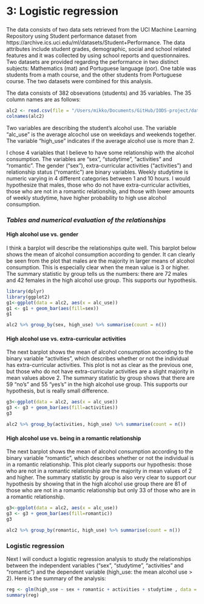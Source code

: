 # 3: Logistic regression

### 

The data consists of two data sets retrieved from the UCI Machine Learning Repository using Student performance dataset from https://archive.ics.uci.edu/ml/datasets/Student+Performance. The data attributes include student grades, demographic, social and school related features and it was collected by using school reports and questionnaires. Two datasets are provided regarding the performance in two distinct subjects: Mathematics (mat) and Portuguese language (por). One table was students from a math course, and the other students from Portuguese course. The two datasets were combined for this analysis.

The data consists of 382 obsevations (students) and 35 variables. The 35 column names are as follows:

```r

alc2 <- read.csv(file = "/Users/mikko/Documents/GitHub/IODS-project/data/alc.csv", header = T, sep=",")
colnames(alc2)
```

Two variables are describing the student's alcohol use. The variable "alc_use" is the average alcochol use on weekdays and weekends together. The variable "high_use" indicates if the average alcohol use is more than 2.

I chose 4 variables that I believe to have some relationship with the alcohol consumption. The variables are "sex", "studytime", "activities" and "romantic". The gender ("sex"), extra-curricular activities ("activities") and relationship status ("romantic") are binary variables. Weekly studytime is numeric varying in 4 different categories between 1 and 10 hours. I would hypothesize that males, those who do not have extra-curricular activities, those who are not in a romantic relationship, and those with lower amounts of weekly studytime, have higher probability to high use alcohol consumption. 

### *Tables and numerical evaluation of the relationships*

#### High alcohol use vs. gender

I think a barplot will describe the relationships quite well. This barplot below shows the mean of alcohol consumption according to gender. It can clearly be seen from the plot that males are the majority in larger means of alcohol consumption. This is especially clear when the mean value is 3 or higher. The summary statistic by group tells us the numbers: there are 72 males and 42 females in the high alcohol use group. This supports our hypothesis.


```r
library(dplyr)
library(ggplot2)
g1<-ggplot(data = alc2, aes(x = alc_use))
g1 <- g1 + geom_bar(aes(fill=sex))
g1

alc2 %>% group_by(sex, high_use) %>% summarise(count = n())

```


#### High alcohol use vs. extra-curricular activities

The next barplot shows the mean of alcohol consumption according to the binary variable "activities", which describes whether or not the individual has extra-curricular activities. This plot is not as clear as the previous one, but those who do not have extra-curricular activities are a slight majority in mean values above 2. The summary statistic by group shows that there are 59 "no's" and 55 "yes's" in the high alcohol use group. This supports our hypothesis, but is really small difference.

```r
g3<-ggplot(data = alc2, aes(x = alc_use))
g3 <- g3 + geom_bar(aes(fill=activities))
g3

alc2 %>% group_by(activities, high_use) %>% summarise(count = n())
```

#### High alcohol use vs. being in a romantic relationship

The next barplot shows the mean of alcohol consumption according to the binary variable "romantic", which describes whether or not the individual is in a romantic relationship. This plot clearly supports our hypothesis: those who are not in a romantic relationship are the majority in mean values of 2 and higher. The summary statistic by group is also very clear to support our hypothesis by showing that in the high alcohol use group there are 81 of those who are not in a romantic relationship but only 33 of those who are in a romantic relationship.

```r
g3<-ggplot(data = alc2, aes(x = alc_use))
g3 <- g3 + geom_bar(aes(fill=romantic))
g3

alc2 %>% group_by(romantic, high_use) %>% summarise(count = n())
```






### Logistic regression

Next I will conduct a logistic regression analysis to study the relationships between the independent variables ("sex", "studytime", "activities" and "romantic") and the dependent variable (high_use: the mean alcohol use > 2). Here is the summary of the analysis:

```r
reg <- glm(high_use ~ sex + romantic + activities + studytime , data = alc2, family = "binomial")
summary(reg)
```
